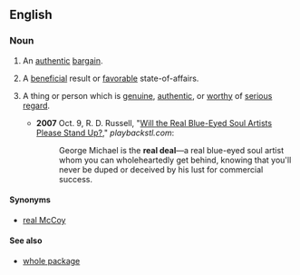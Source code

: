 ==English==

===Noun===
{{en-noun|head=[[real]] [[deal]]}}

# {{context|literally|lang=en}} An [[authentic]] [[bargain]].
# {{context|idiomatic|lang=en}} A [[beneficial]] result or [[favorable]] state-of-affairs.
# {{context|idiomatic|preceded by {{term|the}}}} A thing or person which is [[genuine]], [[authentic]], or [[worthy]] of [[serious]] [[regard]].
#* '''2007''' Oct. 9, R. D. Russell, "[http://www.playbackstl.com/content/view/6697/156/ Will the Real Blue-Eyed Soul Artists Please Stand Up?]," ''playbackstl.com'': 
#*: George Michael is the '''real deal'''—a real blue-eyed soul artist whom you can wholeheartedly get behind, knowing that you'll never be duped or deceived by his lust for commercial success.

====Synonyms====
* {{sense|thing or person which is genuine}} [[real McCoy]]

====See also====
* [[whole package]]